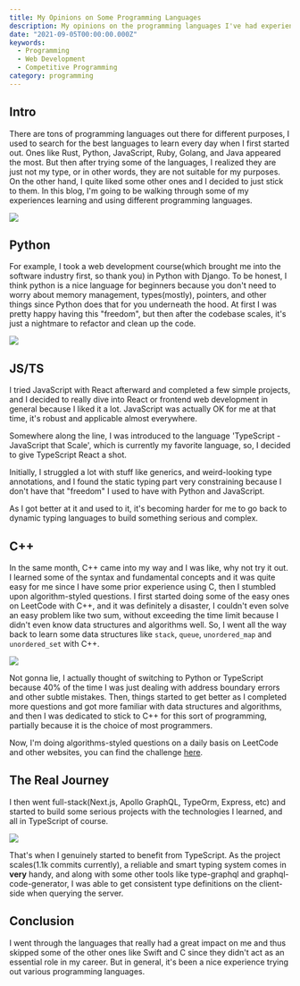 ```yaml
---
title: My Opinions on Some Programming Languages
description: My opinions on the programming languages I've had experience with.
date: "2021-09-05T00:00:00.000Z"
keywords:
  - Programming
  - Web Development
  - Competitive Programming
category: programming
---
```


## Intro

There are tons of programming languages out there for different purposes, I used to search for the best languages to learn every day when I first started out. Ones like Rust, Python, JavaScript, Ruby, Golang, and Java appeared the most. But then after trying some of the languages, I realized they are just not my type, or in other words, they are not suitable for my purposes. On the other hand, I quite liked some other ones and I decided to just stick to them. In this blog, I'm going to be walking through some of my experiences learning and using different programming languages.

![](https://raw.githubusercontent.com/timthedev07/my-website/dev/assets/programming-languages.jpg)

## Python

For example, I took a web development course(which brought me into the software industry first, so thank you) in Python with Django. To be honest, I think python is a nice language for beginners because you don't need to worry about memory management, types(mostly), pointers, and other things since Python does that for you underneath the hood. At first I was pretty happy having this "freedom", but then after the codebase scales, it's just a nightmare to refactor and clean up the code.

![](https://raw.githubusercontent.com/timthedev07/my-website/dev/assets/django.jpg)

## JS/TS

I tried JavaScript with React afterward and completed a few simple projects, and I decided to really dive into React or frontend web development in general because I liked it a lot. JavaScript was actually OK for me at that time, it's robust and applicable almost everywhere.

Somewhere along the line, I was introduced to the language 'TypeScript - JavaScript that Scale', which is currently my favorite language, so, I decided to give TypeScript React a shot.

Initially, I struggled a lot with stuff like generics, and weird-looking type annotations, and I found the static typing part very constraining because I don't have that "freedom" I used to have with Python and JavaScript.

As I got better at it and used to it, it's becoming harder for me to go back to dynamic typing languages to build something serious and complex.

## C++

In the same month, C++ came into my way and I was like, why not try it out. I learned some of the syntax and fundamental concepts and it was quite easy for me since I have some prior experience using C, then I stumbled upon algorithm-styled questions. I first started doing some of the easy ones on LeetCode with C++, and it was definitely a disaster, I couldn't even solve an easy problem like two sum, without exceeding the time limit because I didn't even know data structures and algorithms well. So, I went all the way back to learn some data structures like `stack`, `queue`, `unordered_map` and `unordered_set` with C++.

![](https://raw.githubusercontent.com/timthedev07/my-website/dev/assets/cpp.png)

Not gonna lie, I actually thought of switching to Python or TypeScript because 40% of the time I was just dealing with address boundary errors and other subtle mistakes. Then, things started to get better as I completed more questions and got more familiar with data structures and algorithms, and then I was dedicated to stick to C++ for this sort of programming, partially because it is the choice of most programmers.

Now, I'm doing algorithms-styled questions on a daily basis on LeetCode and other websites, you can find the challenge [here](https://github.com/timthedev07/200algo-in-200days).

## The Real Journey

I then went full-stack(Next.js, Apollo GraphQL, TypeOrm, Express, etc) and started to build some serious projects with the technologies I learned, and all in TypeScript of course.

![](https://raw.githubusercontent.com/timthedev07/my-website/dev/assets/fullstack.jpg)

That's when I genuinely started to benefit from TypeScript. As the project scales(1.1k commits currently), a reliable and smart typing system comes in **very** handy, and along with some other tools like type-graphql and graphql-code-generator, I was able to get consistent type definitions on the client-side when querying the server.

## Conclusion

I went through the languages that really had a great impact on me and thus skipped some of the other ones like Swift and C since they didn't act as an essential role in my career. But in general, it's been a nice experience trying out various programming languages.
